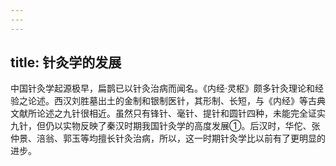 ```yaml
---
---
---
```

title: 针灸学的发展
---



中国针灸学起源极早，扁鹊已以针灸治病而闻名。《内经·灵枢》颇多针灸理论和经验之论述。西汉刘胜墓出土的金制和银制医针，其形制、长短，与《内经》等古典文献所论述之九针很相近。虽然只有锋针、毫针、提针和圆针四种，未能完全证实九针，但仍以实物反映了秦汉时期我国针灸学的高度发展①。后汉时，华佗、张仲景、涪翁、郭玉等均擅长针灸治病，所以，这一时期针灸学比以前有了更明显的进步。